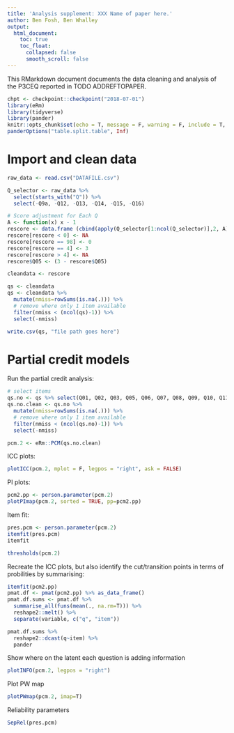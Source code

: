 ```yaml
---
title: 'Analysis supplement: XXX Name of paper here.'
author: Ben Fosh, Ben Whalley
output: 
  html_document:
    toc: true
    toc_float:
      collapsed: false
      smooth_scroll: false
---
```



This RMarkdown document documents the data cleaning and analysis of the P3CEQ reported in TODO ADDREFTOPAPER.


```r
chpt <- checkpoint::checkpoint("2018-07-01")
library(eRm)
library(tidyverse)
library(pander)
knitr::opts_chunk$set(echo = T, message = F, warning = F, include = T, comment="", cache=T)
panderOptions("table.split.table", Inf)
```



# Import and clean data

```r
raw_data <- read.csv("DATAFILE.csv")

Q_selector <- raw_data %>%
  select(starts_with("Q")) %>%
  select(-Q9a, -Q12, -Q13, -Q14, -Q15, -Q16)

# Score adjustment for Each Q
A <- function(x) x - 1
rescore <- data.frame (cbind(apply(Q_selector[1:ncol(Q_selector)],2, A)))
rescore[rescore < 0] <- NA
rescore[rescore == 98] <- 0
rescore[rescore == 4] <- 3
rescore[rescore > 4] <- NA
rescore$Q05 <- (3 - rescore$Q05)

cleandata <- rescore
```


```r
qs <- cleandata
qs <- cleandata %>% 
  mutate(nmiss=rowSums(is.na(.))) %>% 
  # remove where only 1 item available
  filter(nmiss < (ncol(qs)-1)) %>% 
  select(-nmiss) 

write.csv(qs, "file path goes here")
```


# Partial credit models

Run the partial credit analysis:

```r
# select items
qs.no <- qs %>% select(Q01, Q02, Q03, Q05, Q06, Q07, Q08, Q09, Q10, Q11)
qs.no.clean <- qs.no %>% 
  mutate(nmiss=rowSums(is.na(.))) %>% 
  # remove where only 1 item available
  filter(nmiss < (ncol(qs.no)-1)) %>% 
  select(-nmiss) 

pcm.2 <- eRm::PCM(qs.no.clean)
```


ICC plots:

```r
plotICC(pcm.2, mplot = F, legpos = "right", ask = FALSE)
```


PI plots:

```r
pcm2.pp <- person.parameter(pcm.2)
plotPImap(pcm.2, sorted = TRUE, pp=pcm2.pp)
```


Item fit:

```r
pres.pcm <- person.parameter(pcm.2)
itemfit(pres.pcm)
itemfit
```


```r
thresholds(pcm.2)
```


Recreate the ICC plots, but also identify the cut/transition points in terms of probilities by summarising:

```r
itemfit(pcm2.pp)
pmat.df <- pmat(pcm2.pp) %>% as_data_frame()
pmat.df.sums <- pmat.df %>% 
  summarise_all(funs(mean(., na.rm=T))) %>% 
  reshape2::melt() %>%
  separate(variable, c("q", "item"))

pmat.df.sums %>% 
  reshape2::dcast(q~item) %>% 
  pander
```




Show where on the latent each question is adding information

```r
plotINFO(pcm.2, legpos = "right")
```


Plot PW map

```r
plotPWmap(pcm.2, imap=T)
```


Reliability parameters

```r
SepRel(pres.pcm)
```


